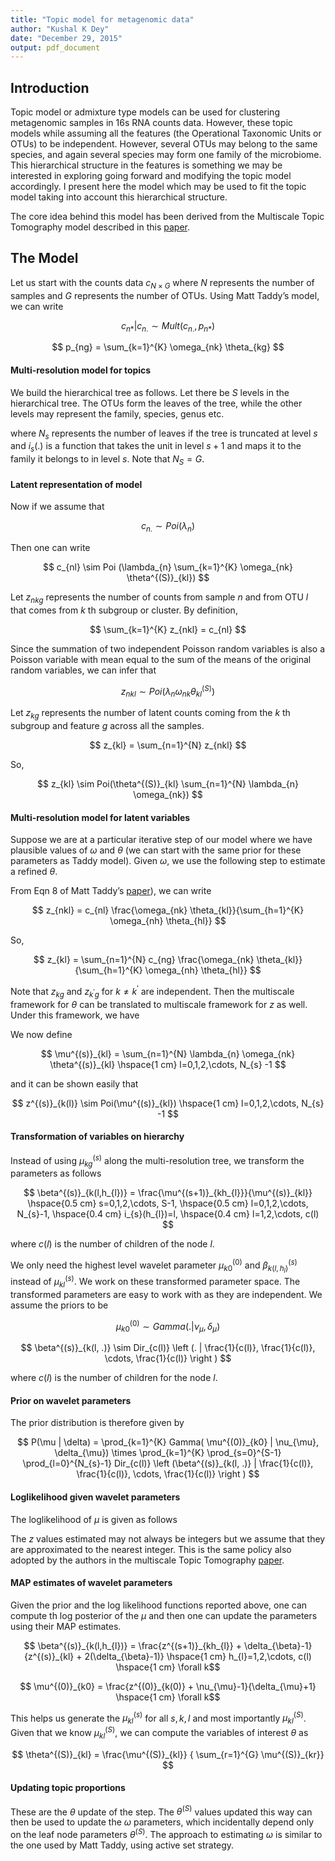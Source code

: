 ```yaml
---
title: "Topic model for metagenomic data"
author: "Kushal K Dey"
date: "December 29, 2015"
output: pdf_document
---
```


## Introduction

Topic model or admixture type models can be used for clustering metagenomic samples in 16s RNA counts data. However, these topic models while assuming all the features (the Operational Taxonomic Units or OTUs) to be independent. However, several OTUs may belong to the same species, and again several species may form one family of the microbiome. This hierarchical structure in the features is something we may be interested in exploring going forward and modifying the topic model accordingly. I present here the model which may be used to fit the topic model taking into account this hierarchical structure.

The core idea behind this model has been derived from the Multiscale Topic Tomography model described in this [paper](http://www.cs.cmu.edu/~wcohen/postscript/topic-tomography-submitted.pdf).

## The Model

Let us start with the counts data $c_{N \times G}$ where $N$ represents the number of samples and $G$ represents the number of OTUs. Using Matt Taddy's model, we can write 

$$ c_{n*} | c_{n.} \sim Mult ( c_{n.}, p_{n*}) $$

$$ p_{ng} = \sum_{k=1}^{K} \omega_{nk} \theta_{kg} $$

#### Multi-resolution model for topics 

We build the hierarchical tree as follows. Let there be $S$ levels in the hierarchical tree. The OTUs form the leaves of the tree, while the other levels may represent the family, species, genus etc.


\begin{align}
\theta^{(S)}_{kl} & = \theta_{kl} \hspace{1 cm} l=0,1,2,\cdots, N_{S}-1  \\
\theta^{(s)}_{kl} & = \sum_{h: i_{s}(h) = l} \theta^{(s+1)}_{kh} \hspace{1 cm} s=0,1,2,\cdots, S-1, \hspace{1 cm} l=0,1,2,\cdots, N_{s}-1 \\
\end{align}

where $N_{s}$ represents the number of leaves if the tree is truncated at level $s$ and $i_{s}(.)$ is a function that takes the unit in level $s+1$ and maps it to the family it belongs to in level $s$. Note that $N_{S}=G$.

#### Latent representation of model


Now if we assume that 

$$ c_{n.} \sim Poi(\lambda_{n}) $$

Then one can write 

$$ c_{nl} \sim Poi (\lambda_{n} \sum_{k=1}^{K} \omega_{nk} \theta^{(S)}_{kl}) $$

Let $z_{nkg}$ represents the number of counts from sample $n$ and from OTU $l$ that comes from $k$ th subgroup or cluster. By definition,

$$ \sum_{k=1}^{K} z_{nkl} = c_{nl}  $$

Since the summation of two independent Poisson random variables is also a Poisson variable with mean equal to the sum of the means of the
original random variables, we can infer that

$$ z_{nkl} \sim Poi(\lambda_{n}\omega_{nk} \theta^{(S)}_{kl}) $$

Let $z_{kg}$ represents the number of latent counts coming from the $k$ th subgroup and feature $g$ across all the samples.

$$ z_{kl} = \sum_{n=1}^{N} z_{nkl} $$

So, 

$$ z_{kl} \sim Poi(\theta^{(S)}_{kl} \sum_{n=1}^{N} \lambda_{n} \omega_{nk}) $$

#### Multi-resolution model for latent variables


Suppose we are at a particular iterative step of our model where we have plausible values of $\omega$ and $\theta$ (we can start with the same prior for these parameters as Taddy model). Given $\omega$, we use the following step to estimate a refined $\theta$.

From Eqn 8 of Matt Taddy's [paper](http://arxiv.org/pdf/1109.4518v3.pdf)), we can write

$$ z_{nkl} = c_{nl} \frac{\omega_{nk} \theta_{kl}}{\sum_{h=1}^{K} \omega_{nh} \theta_{hl}} $$

So, 

$$ z_{kl} = \sum_{n=1}^{N} c_{ng} \frac{\omega_{nk} \theta_{kl}}{\sum_{h=1}^{K} \omega_{nh} \theta_{hl}} $$

Note that $z_{kg}$ and $z_{k^{'}g}$ for $k \neq k^{'}$ are independent. Then the multiscale framework for $\theta$ can be translated to multiscale framework for $z$ as well. Under this framework, we have 

\begin{align}
z^{(S)}_{kl} & = z_{kl} \hspace{1 cm} l=0,1,2,\cdots, N_{S}-1 \\
z^{(s)}_{k(l)} & =  \sum_{h: i_{s}(h) = l} z^{(s+1)}_{kh} \hspace{1 cm} s=0,1,2,\cdots, S-1, \hspace{1 cm} l=0,1,2,\cdots, N_{s} -1 \\
\end{align}

We now define 

$$ \mu^{(s)}_{kl} = \sum_{n=1}^{N} \lambda_{n} \omega_{nk} \theta^{(s)}_{kl} \hspace{1 cm} l=0,1,2,\cdots, N_{s} -1 $$

and it can be shown easily that 

$$ z^{(s)}_{k(l)} \sim Poi(\mu^{(s)}_{kl}) \hspace{1 cm} l=0,1,2,\cdots, N_{s} -1 $$


#### Transformation of variables on hierarchy

Instead of using $\mu^{(s)}_{kg}$ along the multi-resolution tree, we transform the parameters as follows 

$$ \beta^{(s)}_{k(l,h_{l})} = \frac{\mu^{(s+1)}_{kh_{l}}}{\mu^{(s)}_{kl}} \hspace{0.5 cm} s=0,1,2,\cdots, S-1, \hspace{0.5 cm} l=0,1,2,\cdots, N_{s}-1, \hspace{0.4 cm} i_{s}(h_{l})=l,  \hspace{0.4 cm} l=1,2,\cdots, c(l) $$

where $c(l)$ is the number of children of the node $l$. 

We only need the highest level wavelet parameter $\mu^{(0)}_{k0}$ and $\beta^{(s)}_{k(l,h_{l})}$ instead of $\mu^{(s)}_{kl}$. We work on these transformed parameter space. The transformed parameters are easy to work with as they are independent. We assume the priors to be 

$$ \mu^{(0)}_{k0} \sim Gamma(.| \nu_{\mu}, \delta_{\mu}) $$

$$ \beta^{(s)}_{k(l, .)} \sim Dir_{c(l)} \left (. | \frac{1}{c(l)}, \frac{1}{c(l)}, \cdots, \frac{1}{c(l)} \right ) $$

where $c(l)$ is the number of children for the node $l$. 

#### Prior on wavelet parameters


The prior distribution is therefore given by 

$$ P(\mu | \delta) = \prod_{k=1}^{K} Gamma( \mu^{(0)}_{k0} | \nu_{\mu}, \delta_{\mu}) \times \prod_{k=1}^{K} \prod_{s=0}^{S-1} \prod_{l=0}^{N_{s}-1} Dir_{c(l)} \left (\beta^{(s)}_{k(l, .)} | \frac{1}{c(l)}, \frac{1}{c(l)}, \cdots, \frac{1}{c(l)} \right ) $$

#### Loglikelihood given wavelet parameters


The loglikelihood of $\mu$ is given as follows 

\begin{align}
L(\mu)  & = \sum_{l=0}^{2^{S}-1} \sum_{k=1}^{K} log Poi (z^{(S)}_{k(l)} | \mu^{(S)}_{kl}) \\ 
& = \sum_{s=0}^{S-1} \sum_{l=0}^{N_{s}-1} \sum _{k=1}^{K} log Mult \left ( z^{(s+1)}_{k,.} | \beta^{(s)}_{k(l,1)}, \beta^{(s)}_{k(l,2)}, \cdots, \beta^{(s)}_{k(l,c(l))} \right )
+ \sum_{k=1}^{K} log Poi (z^{(0)}_{k(0)} | \mu^{(0)}_{k0}) \\
\end{align}

The $z$ values estimated may not always be integers but we assume that they are approximated to the nearest integer. This is the same policy also adopted by the authors in the multiscale Topic Tomography [paper](http://www.cs.cmu.edu/~wcohen/postscript/topic-tomography-submitted.pdf). 

#### MAP estimates of wavelet parameters

Given the prior and the log likelihood functions reported above, one can compute th log posterior of the $\mu$ and then one can update the parameters using their MAP estimates.

$$ \beta^{(s)}_{k(l,h_{l})} = \frac{z^{(s+1)}_{kh_{l}} + \delta_{\beta}-1}{z^{(s)}_{kl} + 2(\delta_{\beta}-1)} \hspace{1 cm} h_{l}=1,2,\cdots, c(l) \hspace{1 cm} \forall k$$

$$ \mu^{(0)}_{k0} = \frac{z^{(0)}_{k(0)} + \nu_{\mu}-1}{\delta_{\mu}+1} \hspace{1 cm} \forall k$$


This helps us generate the $\mu^{(s)}_{kl}$ for all $s,k,l$ and most importantly $\mu^{(S)}_{kl}$. Given that we know $\mu^{(S)}_{kl}$, we can compute the variables of interest $\theta$ as 

$$ \theta^{(S)}_{kl} = \frac{\mu^{(S)}_{kl}} { \sum_{r=1}^{G} \mu^{(S)}_{kr}} $$

#### Updating topic proportions 

These are the $\theta$ update of the step. The $\theta^{(S)}$ values updated this way can then be used to update the $\omega$ parameters, which incidentally depend only on the leaf node parameters $\theta^{(S)}$. The approach to estimating $\omega$ is similar to the one used by  Matt Taddy, using active set strategy. 



